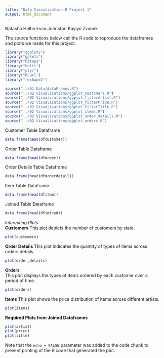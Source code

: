 ```yaml
---
title: "Data Visualization R Project 1"
output: html_document
---
```


Natasha Halfin
Evan Johnston
Kaylyn Zvonek

The source functions below call the R code to reproduce the dataframes and plots we made for this project.

```r
library("ggplot2")
library("gplots")
library("bitops")
library("knitr")
library("plyr")
library("RCurl")
library("reshape2")

```

```r
source("../01 Data/dataFrames.R")
source("../02 Visualizations/ggplot_customers.R")
source("../02 Visualizations/ggplot_filterArtist.R")
source("../02 Visualizations/ggplot_filterPrice.R")
source("../02 Visualizations/ggplot_filterTitle.R")
source("../02 Visualizations/ggplot_items.R")
source("../02 Visualizations/ggplot_order_details.R")
source("../02 Visualizations/ggplot_orders.R")


```

Customer Table Dataframe

```r

data.frame(head(dfcustomer))
```
Order Table Dataframe
```r
data.frame(head(dforder))
```

Order Details Table Dataframe
```r
data.frame(head(dforderdetail))
```

Item Table Dataframe
```r
data.frame(head(dfitem))
```

Joined Table Dataframe
```r
data.frame(head(dfjoined))
```

*Interesting Plots*  
**Customers**
This plot depicts the number of customers by state.
```r
plot(customers)
```

**Order Details**
This plot indicates the quantity of types of items across orders details.
```r
plot(order_details)
```

**Orders**  
This plot displays the types of items ordered by each customer over a period of time.
```r

plot(orders)
```

**Items**
This plot shows the price distribution of items across different artists.
```r
plot(items)
```

**Required Plots from Joined Dataframes**
```r
plot(artist)
plot(price)
plot(title)


```

Note that the `echo = FALSE` parameter was added to the code chunk to prevent printing of the R code that generated the plot.
